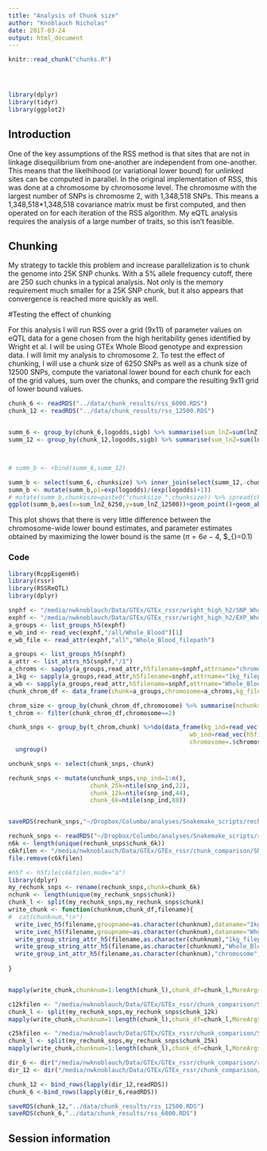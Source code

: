 ```yaml
---
title: "Analysis of Chunk size"
author: "Knoblauch Nicholas"
date: 2017-03-24
output: html_document
---
```


<!-- The file analysis/chunks.R contains chunks that define default settings
shared across the workflowr files. -->
```r
knitr::read_chunk("chunks.R")
```

<!-- Update knitr chunk options -->
```r
```

<!-- Insert the date the file was last updated -->
```r
```

<!-- Insert the code version (Git commit SHA1) if Git repository exists and R
 package git2r is installed -->
```r
```

```r
library(dplyr)
library(tidyr)
library(ggplot2)
```

<!-- Add your analysis here -->
## Introduction

One of the key assumptions of the RSS method is that sites that are not in linkage disequilibrium from one-another are independent from one-another.  This means that the likelhihood (or variational lower bound) for unlinked sites can be computed in parallel.  In the original implementation of RSS, this was done at a chromosome by chromosome level. The chromosme with the largest number of SNPs is chromosme 2, with 1,348,518 SNPs. This means a 1,348,518*1,348,518 covariance matrix must be first computed, and then operated on for each iteration of the RSS algorithm.  My eQTL analysis requires the analysis of a large number of traits, so this isn't feasible.

## Chunking 

My strategy to tackle this problem and increase parallelization is to chunk the genome into 25K SNP chunks. With a 5% allele frequency cutoff, there are 250 such chunks in a typical analysis. Not only is the memory requirement much smaller for a 25K SNP chunk, but it also appears that convergence is reached more quickly as well.




#Testing the effect of chunking 

For this analysis I will run RSS over a grid (9x11) of parameter values on eQTL data for a gene chosen from the high heritability genes identified by Wright et al. I will be using GTEx Whole Blood genotype and expression data.  I will limit my analysis to chromosome 2. To test the effect of chunking, I will use a chunk size of 6250 SNPs as well as a chunk size of 12500 SNPs, compute the variatonal lower bound for each chunk for each of the grid values, sum over the chunks, and compare the resulting 9x11 grid of lower bound values.


```r
chunk_6 <- readRDS("../data/chunk_results/rss_6000.RDS")
chunk_12 <- readRDS("../data/chunk_results/rss_12500.RDS")


summ_6 <- group_by(chunk_6,logodds,sigb) %>% summarise(sum_lnZ=sum(lnZ)) %>% mutate(chunksize=6250) %>% ungroup()
summ_12 <- group_by(chunk_12,logodds,sigb) %>% summarise(sum_lnZ=sum(lnZ)) %>% mutate(chunksize=12500) %>% ungroup()



# summ_b <- rbind(summ_6,summ_12)

summ_b <- select(summ_6,-chunksize) %>% inner_join(select(summ_12,-chunksize),by=c("logodds","sigb"),suffix=c("_6250","_12500"))
summ_b <- mutate(summ_b,pi=exp(logodds)/(exp(logodds)+1))
# mutate(summ_b,chunkisze=paste0("chunksize_",chunksize)) %>% spread(chunksize,sum_lnZ) %>% head
ggplot(summ_b,aes(x=sum_lnZ_6250,y=sum_lnZ_12500))+geom_point()+geom_abline()+ggtitle("Comparison of Chunk sizes at different hyperparameter values",subtitle = "Chromosome 2")+xlab("lnZ \n6250 SNP Chunks")+ylab("lnZ \n 12500 SNP Chunks")

```


This plot shows that there is very little difference between the chromosome-wide lower bound estimates, and parameter estimates obtained by maximizing the lower bound is the same ($\pi=6e-4$, $\sigma_{\beta}=0.1)












### Code



```r

library(RcppEigenH5)
library(rssr)
library(RSSReQTL)
library(dplyr)

snphf <- "/media/nwknoblauch/Data/GTEx/GTEx_rssr/wright_high_h2/SNP_Whole_Blood.h5"
exphf <- "/media/nwknoblauch/Data/GTEx/GTEx_rssr/wright_high_h2/EXP_Whole_Blood.h5"
a_groups <- list_groups_h5(exphf)
e_wb_ind <- read_vec(exphf,"/all/Whole_Blood")[1]
e_wb_file <- read_attr(exphf,"all","Whole_Blood_filepath")

a_groups <- list_groups_h5(snphf)
a_attr <- list_attrs_h5(snphf,"/1")
a_chroms <- sapply(a_groups,read_attr,h5filename=snphf,attrname="chromosome")
a_1kg <- sapply(a_groups,read_attr,h5filename=snphf,attrname="1kg_filepath")
a_wb <- sapply(a_groups,read_attr,h5filename=snphf,attrname="Whole_Blood_filepath")
chunk_chrom_df <- data_frame(chunk=a_groups,chromosome=a_chroms,kg_filepath=a_1kg,wb_filepath=a_wb)

chrom_size <- group_by(chunk_chrom_df,chromosome) %>% summarise(nchunks=n()) %>% arrange(desc(nchunks))
t_chrom <- filter(chunk_chrom_df,chromosome==2)

chunk_snps <- group_by(t_chrom,chunk) %>%do(data_frame(kg_ind=read_vec(h5filename=snphf,datapath=paste0(.$chunk,"/1kg")),
                                                   wb_ind=read_vec(h5filename=snphf,datapath=paste0(.$chunk,"/Whole_Blood")),
                                                   chromosome=.$chromosome,kg_filepath=.$kg_filepath,wb_filepath=.$wb_filepath)) %>%
  ungroup()

unchunk_snps <- select(chunk_snps,-chunk)

rechunk_snps <- mutate(unchunk_snps,snp_ind=1:n(),
                       chunk_25k=ntile(snp_ind,22),
                       chunk_12k=ntile(snp_ind,44),
                       chunk_6k=ntile(snp_ind,88))


saveRDS(rechunk_snps,"~/Dropbox/Columbo/analyses/Snakemake_scripts/rechunk_SNPs.RDS")
```



```r
rechunk_snps <- readRDS("~/Dropbox/Columbo/analyses/Snakemake_scripts/rechunk_SNPs.RDS")
n6k <- length(unique(rechunk_snps$chunk_6k))
c6kfilen <- "/media/nwknoblauch/Data/GTEx/GTEx_rssr/chunk_comparison/SNP_Whole_Blood_6000.h5"
file.remove(c6kfilen)

#h5f <- h5file(c6kfilen,mode="a")
library(dplyr)
my_rechunk_snps <- rename(rechunk_snps,chunk=chunk_6k)
nchunk <- length(unique(my_rechunk_snps$chunk))
chunk_l <- split(my_rechunk_snps,my_rechunk_snps$chunk)
write_chunk <- function(chunknum,chunk_df,filename){
#  cat(chunknum,"\n")
  write_ivec_h5(filename,groupname=as.character(chunknum),dataname="1kg",data=chunk_df$kg_ind,deflate_level=4)
  write_ivec_h5(filename,groupname=as.character(chunknum),dataname="Whole_Blood",data=chunk_df$wb_ind,deflate_level=4)
  write_group_string_attr_h5(filename,as.character(chunknum),"1kg_filepath",chunk_df$kg_filepath[1])
  write_group_string_attr_h5(filename,as.character(chunknum),"Whole_Blood_filepath",chunk_df$wb_filepath[1])
  write_group_int_attr_h5(filename,as.character(chunknum),"chromosome",chunk_df$chromosome[1])
    
}


mapply(write_chunk,chunknum=1:length(chunk_l),chunk_df=chunk_l,MoreArgs = list(filename=c6kfilen))

c12kfilen <- "/media/nwknoblauch/Data/GTEx/GTEx_rssr/chunk_comparison/SNP_Whole_Blood_12500.h5"
chunk_l <- split(my_rechunk_snps,my_rechunk_snps$chunk_12k)
mapply(write_chunk,chunknum=1:length(chunk_l),chunk_df=chunk_l,MoreArgs = list(filename=c12kfilen))

c25kfilen <- "/media/nwknoblauch/Data/GTEx/GTEx_rssr/chunk_comparison/SNP_Whole_Blood_25000.h5"
chunk_l <- split(my_rechunk_snps,my_rechunk_snps$chunk_25k)
mapply(write_chunk,chunknum=1:length(chunk_l),chunk_df=chunk_l,MoreArgs = list(filename=c25kfilen))

```





```r

dir_6 <- dir("/media/nwknoblauch/Data/GTEx/GTEx_rssr/chunk_comparison/rss_6000/",full.names = T)
dir_12 <- dir("/media/nwknoblauch/Data/GTEx/GTEx_rssr/chunk_comparison/rss_12500/",full.names=T)

chunk_12 <- bind_rows(lapply(dir_12,readRDS))
chunk_6 <-bind_rows(lapply(dir_6,readRDS))

saveRDS(chunk_12,"../data/chunk_results/rss_12500.RDS")
saveRDS(chunk_6,"../data/chunk_results/rss_6000.RDS")
```









## Session information

<!-- Insert the session information into the document -->
```r
```
